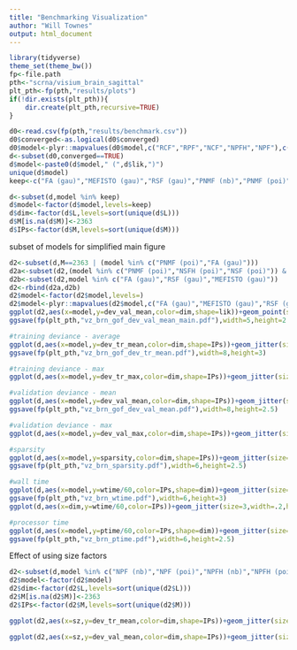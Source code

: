 ```yaml
---
title: "Benchmarking Visualization"
author: "Will Townes"
output: html_document
---
```


```r
library(tidyverse)
theme_set(theme_bw())
fp<-file.path
pth<-"scrna/visium_brain_sagittal"
plt_pth<-fp(pth,"results/plots")
if(!dir.exists(plt_pth)){
    dir.create(plt_pth,recursive=TRUE)
}
```

```r
d0<-read.csv(fp(pth,"results/benchmark.csv"))
d0$converged<-as.logical(d0$converged)
d0$model<-plyr::mapvalues(d0$model,c("RCF","RPF","NCF","NPFH","NPF"),c("FA","RSF","PNMF","NSFH","NSF"))
d<-subset(d0,converged==TRUE)
d$model<-paste0(d$model," (",d$lik,")")
unique(d$model)
keep<-c("FA (gau)","MEFISTO (gau)","RSF (gau)","PNMF (nb)","PNMF (poi)","NSFH (nb)","NSFH (poi)","NSF (nb)","NSF (poi)")

d<-subset(d,model %in% keep)
d$model<-factor(d$model,levels=keep)
d$dim<-factor(d$L,levels=sort(unique(d$L)))
d$M[is.na(d$M)]<-2363
d$IPs<-factor(d$M,levels=sort(unique(d$M)))
```
subset of models for simplified main figure
```r
d2<-subset(d,M==2363 | (model %in% c("PNMF (poi)","FA (gau)")))
d2a<-subset(d2,(model %in% c("PNMF (poi)","NSFH (poi)","NSF (poi)")) & sz=="scanpy")
d2b<-subset(d2,model %in% c("FA (gau)","RSF (gau)","MEFISTO (gau)"))
d2<-rbind(d2a,d2b)
d2$model<-factor(d2$model,levels=)
d2$model<-plyr::mapvalues(d2$model,c("FA (gau)","MEFISTO (gau)","RSF (gau)","PNMF (poi)","NSFH (poi)","NSF (poi)"),c("FA","MEFISTO","RSF","PNMF","NSFH","NSF"))
ggplot(d2,aes(x=model,y=dev_val_mean,color=dim,shape=lik))+geom_point(size=6,position=position_dodge(width=0.5))+ylab("validation deviance (mean)")+ylim(range(d2$dev_val_mean)*c(.95,1.02))
ggsave(fp(plt_pth,"vz_brn_gof_dev_val_mean_main.pdf"),width=5,height=2.5)
```

```r
#training deviance - average
ggplot(d,aes(x=model,y=dev_tr_mean,color=dim,shape=IPs))+geom_jitter(size=5,width=.2,height=0)+ylab("training deviance (mean)")+theme(legend.position = "top")
ggsave(fp(plt_pth,"vz_brn_gof_dev_tr_mean.pdf"),width=8,height=3)

#training deviance - max
ggplot(d,aes(x=model,y=dev_tr_max,color=dim,shape=IPs))+geom_jitter(size=5,width=.2,height=0)+ylab("training deviance (max)")#+scale_y_log10()

#validation deviance - mean
ggplot(d,aes(x=model,y=dev_val_mean,color=dim,shape=IPs))+geom_jitter(size=4,width=.4,height=0)+ylab("validation deviance (mean)")+theme(legend.position="none")
ggsave(fp(plt_pth,"vz_brn_gof_dev_val_mean.pdf"),width=8,height=2.5)

#validation deviance - max
ggplot(d,aes(x=model,y=dev_val_max,color=dim,shape=IPs))+geom_jitter(size=3,width=.2,height=0)+ylab("validation deviance (max)")#+scale_y_log10()

#sparsity
ggplot(d,aes(x=model,y=sparsity,color=dim,shape=IPs))+geom_jitter(size=4,width=.3,height=0)+ylab("sparsity of loadings")+theme(legend.position="none")
ggsave(fp(plt_pth,"vz_brn_sparsity.pdf"),width=6,height=2.5)

#wall time
ggplot(d,aes(x=model,y=wtime/60,color=IPs,shape=dim))+geom_jitter(size=5,width=.2,height=0)+ylab("wall time (min)")+scale_y_log10()+theme(legend.position="top")
ggsave(fp(plt_pth,"vz_brn_wtime.pdf"),width=6,height=3)
ggplot(d,aes(x=dim,y=wtime/60,color=IPs))+geom_jitter(size=3,width=.2,height=0)+ylab("wall time (min)")+scale_y_log10()

#processor time
ggplot(d,aes(x=model,y=ptime/60,color=IPs,shape=dim))+geom_jitter(size=5,width=.2,height=0)+ylab("processor time")+scale_y_log10()+theme(legend.position="none")
ggsave(fp(plt_pth,"vz_brn_ptime.pdf"),width=6,height=2.5)
```

Effect of using size factors

```r
d2<-subset(d,model %in% c("NPF (nb)","NPF (poi)","NPFH (nb)","NPFH (poi)","NCF (nb)","NCF (poi)"))
d2$model<-factor(d2$model)
d2$dim<-factor(d2$L,levels=sort(unique(d2$L)))
d2$M[is.na(d2$M)]<-2363
d2$IPs<-factor(d2$M,levels=sort(unique(d2$M)))
```

```r
ggplot(d2,aes(x=sz,y=dev_tr_mean,color=dim,shape=IPs))+geom_jitter(size=5,width=.2,height=0)+ylab("training deviance (mean)")+theme(legend.position = "top")+facet_wrap(~model,ncol=2,scales="free")

ggplot(d2,aes(x=sz,y=dev_val_mean,color=dim,shape=IPs))+geom_jitter(size=5,width=.2,height=0)+ylab("validation deviance (mean)")+theme(legend.position = "top")+facet_wrap(~model,ncol=2,scales="free")
```
